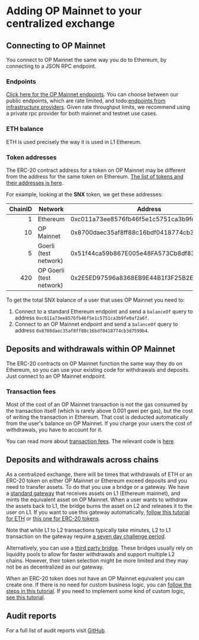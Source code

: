 # Adding OP Mainnet to your centralized exchange

## Connecting to OP Mainnet

You connect to OP Mainnet the same way you do to Ethereum, by connecting to a JSON RPC endpoint.

### Endpoints

[Click here for the OP Mainnet endpoints](/op-stack/op-networks). You can choose between our public endpoints, which are rate limited, and todo:[endpoints from infrastructure providers](op-stack/op-networks). Given rate throughput limits, we recommend using a private rpc provider for both mainnet and testnet use cases. 

### ETH balance

ETH is used precisely the way it is used in L1 Ethereum.

### Token addresses

The ERC-20 contract address for a token on OP Mainnet may be different from the address for the same token on Ethereum. [The list of tokens and their addresses is here](https://static.optimism.io/optimism.tokenlist.json).

For example, looking at the **SNX** token, we get these addresses:

| ChainID | Network | Address |
| -: | - | - |
| 1  | Ethereum    | 0xc011a73ee8576fb46f5e1c5751ca3b9fe0af2a6f |
| 10 | OP Mainnet    | 0x8700daec35af8ff88c16bdf0418774cb3d7599b4
| 5 | Goerli (test network) | 0x51f44ca59b867E005e48FA573Cb8df83FC7f7597
| 420 | OP Goerli (test network) | 0x2E5ED97596a8368EB9E44B1f3F25B2E813845303

To get the total SNX balance of a user that uses OP Mainnet you need to:

1. Connect to a standard Ethereum endpoint and send a `balanceOf` query to address `0xc011a73ee8576fb46f5e1c5751ca3b9fe0af2a6f`.
1. Connect to an OP Mainnet endpoint and send a `balanceOf` query to address `0x8700daec35af8ff88c16bdf0418774cb3d7599b4`.


## Deposits and withdrawals within OP Mainnet

The ERC-20 contracts on OP Mainnet function the same way they do on Ethereum, so you can use your existing code for withdrawals and deposits. Just connect to an OP Mainnet endpoint.


### Transaction fees

Most of the cost of an OP Mainnet transaction is not the gas consumed by the transaction itself (which is rarely above 0.001 gwei per gas), but the cost of writing the transaction in Ethereum. That cost is deducted automatically from the user's balance on OP Mainnet. If you charge your users the cost of withdrawals, you have to account for it.

You can read more about [transaction fees](/guides/transaction-fees/overview).
The relevant code is [here](/tools/javascript/sdk-estimate-gas).


## Deposits and withdrawals across chains

As a centralized exchange, there will be times that withdrawals of ETH or an ERC-20 token on either OP Mainnet or Ethereum exceed deposits and you need to transfer assets. 
To do that you use a bridge or a gateway. 
We have a [standard gateway](https://app.optimism.io/bridge) that receives assets on L1 (Ethereum mainnet), and mints the equivalent asset on OP Mainnet. 
When a user wants to withdraw the assets back to L1, the bridge burns the asset on L2 and releases it to the user on L1. If you want to use this gateway automatically, [follow this tutorial for ETH](/guides/bridging/cross-dom-bridge-eth) or [this one for ERC-20 tokens](/guides/bridging/cross-dom-bridge-erc20).

Note that while L1 to L2 transactions typically take minutes, L2 to L1 transaction on the gateway require [a seven day challenge period](https://help.optimism.io/hc/en-us/articles/4411895558171-Why-do-I-need-to-wait-a-week-when-moving-assets-out-of-Optimism-).

Alternatively, you can use a [third party bridge](https://www.optimism.io/apps/bridges). These bridges usually rely on liquidity pools to allow for faster withdrawals and support multiple L2 chains. However, their token selection might be more limited and they may not be as decentralized as our gateway.

When an ERC-20 token does not have an OP Mainnet equivalent you can create one. 
If there is no need for custom business logic, you can [follow the steps in this tutorial](/guides/bridging/standard-bridge-standard-token).
If you need to implement some kind of custom logic, [see this tutorial](/guides/bridging/standard-bridge-custom-token).

## Audit reports
For a full list of audit reports visit [GitHub](https://github.com/ethereum-optimism/optimism/tree/develop/docs/security-reviews).
